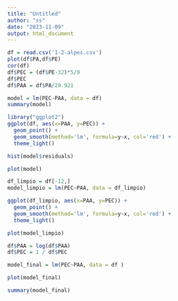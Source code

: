 ```yaml
---
title: "Untitled"
author: "ss"
date: "2023-11-09"
output: html_document
---
```


```r
df = read.csv('1-2-alpes.csv')
plot(df$PA,df$PE)
cor(df)
df$PEC = (df$PE-32)*5/9
df$PEC
df$PAA = df$PA/29.921
```


```r
model = lm(PEC~PAA, data = df)
summary(model)

library("ggplot2")
ggplot(df, aes(x=PAA, y=PEC)) + 
  geom_point() +
  geom_smooth(method='lm', formula=y~x, col='red') +
  theme_light()
```
```r
hist(model$residuals)
```
```r
plot(model)
```

```r
df_limpio = df[-12,]
model_limpio = lm(PEC~PAA, data = df_limpio)

ggplot(df_limpio, aes(x=PAA, y=PEC)) + 
  geom_point() +
  geom_smooth(method='lm', formula=y~x, col='red') +
  theme_light()
```
```r
plot(model_limpio)
```


```r
df$PAA = log(df$PAA)
df$PEC = 1 / df$PEC

```

```r
model_final = lm(PEC~PAA, data = df )

plot(model_final)

summary(model_final)
```



